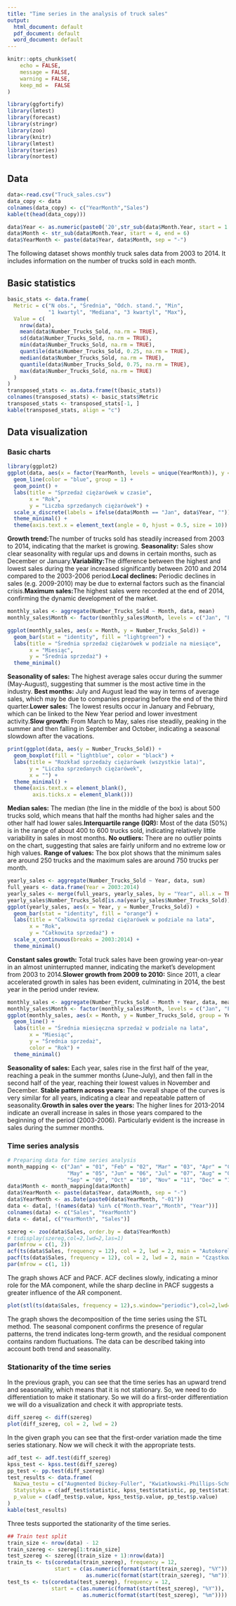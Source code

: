 ```yaml
---
title: "Time series in the analysis of truck sales"
output:
  html_document: default
  pdf_document: default
  word_document: default
---
```


```r

knitr::opts_chunk$set(
	echo = FALSE,
	message = FALSE,
	warning = FALSE,
	keep_md =  FALSE
)
```

```r
library(ggfortify)
library(lmtest)
library(forecast)
library(stringr)
library(zoo)
library(knitr)
library(lmtest)
library(tseries)
library(nortest)
```

## Data

```r
data<-read.csv("Truck_sales.csv")
data_copy <- data
colnames(data_copy) <- c("YearMonth","Sales") 
kable(t(head(data_copy)))
```

```r
data$Year <- as.numeric(paste0('20',str_sub(data$Month.Year, start = 1 , end =2)))  
data$Month <- str_sub(data$Month.Year, start = 4, end = 6)
data$YearMonth <- paste(data$Year, data$Month, sep = "-")
```

The following dataset shows monthly truck sales data from 2003 to 2014. It includes information on the number of trucks sold in each month.

## Basic statistics

```r
basic_stats <- data.frame(
  Metric = c("N obs.", "Średnia", "Odch. stand.", "Min", 
             "1 kwartyl", "Mediana", "3 kwartyl", "Max"),
  Value = c(
    nrow(data),                       
    mean(data$Number_Trucks_Sold, na.rm = TRUE),  
    sd(data$Number_Trucks_Sold, na.rm = TRUE),    
    min(data$Number_Trucks_Sold, na.rm = TRUE), 
    quantile(data$Number_Trucks_Sold, 0.25, na.rm = TRUE),
    median(data$Number_Trucks_Sold, na.rm = TRUE),          
    quantile(data$Number_Trucks_Sold, 0.75, na.rm = TRUE),  
    max(data$Number_Trucks_Sold, na.rm = TRUE)              
  )
)
transposed_stats <- as.data.frame(t(basic_stats))
colnames(transposed_stats) <- basic_stats$Metric
transposed_stats <- transposed_stats[-1, ]  
kable(transposed_stats, align = "c")
```

## Data visualization

### Basic charts

```r
library(ggplot2)
ggplot(data, aes(x = factor(YearMonth, levels = unique(YearMonth)), y = Number_Trucks_Sold)) +
  geom_line(color = "blue", group = 1) +  
  geom_point() + 
  labs(title = "Sprzedaż ciężarówek w czasie",
       x = "Rok",
       y = "Liczba sprzedanych ciężarówek") +
  scale_x_discrete(labels = ifelse(data$Month == "Jan", data$Year, "")) +  
  theme_minimal() +
  theme(axis.text.x = element_text(angle = 0, hjust = 0.5, size = 10))  
```

**Growth trend:**The number of trucks sold has steadily increased from 2003 to 2014, indicating that the market is growing.
**Seasonality:** Sales show clear seasonality with regular ups and downs in certain months, such as December or January.**Variability:**The difference between the highest and lowest sales during the year increased significantly between 2010 and 2014 compared to the 2003-2006 period.**Local declines:** Periodic declines in sales (e.g. 2009-2010) may be due to external factors such as the financial crisis.**Maximum sales:**The highest sales were recorded at the end of 2014, confirming the dynamic development of the market.

```r
monthly_sales <- aggregate(Number_Trucks_Sold ~ Month, data, mean)
monthly_sales$Month <- factor(monthly_sales$Month, levels = c("Jan", "Feb", "Mar", "Apr", "May", "Jun", "Jul", "Aug", "Sep", "Oct", "Nov", "Dec"))

ggplot(monthly_sales, aes(x = Month, y = Number_Trucks_Sold)) +
  geom_bar(stat = "identity", fill = "lightgreen") +
  labs(title = "Średnia sprzedaż ciężarówek w podziale na miesiące",
       x = "Miesiąc",
       y = "Średnia sprzedaż") +
  theme_minimal()
```

**Seasonality of sales:** The highest average sales occur during the summer (May-August), suggesting that summer is the 
most active time in the industry. **Best months:** July and August lead the way in terms of average sales, which may be 
due to companies preparing before the end of the third quarter.**Lower sales:** The lowest results occur in January and 
February, which can be linked to the New Year period and lower investment activity.**Slow growth:** From March to May, 
sales rise steadily, peaking in the summer and then falling in September and October, indicating a seasonal slowdown 
after the vacations.

```r
print(ggplot(data, aes(y = Number_Trucks_Sold)) +
  geom_boxplot(fill = "lightblue", color = "black") + 
  labs(title = "Rozkład sprzedaży ciężarówek (wszystkie lata)",
       y = "Liczba sprzedanych ciężarówek",
       x = "") +
  theme_minimal() +
  theme(axis.text.x = element_blank(),  
        axis.ticks.x = element_blank()))
```

**Median sales:** The median (the line in the middle of the box) is about 500 trucks sold, which means that half the months had higher sales and the other half had lower sales.**Interquartile range (IQR):** Most of the data (50%) is in the range of about 400 to 600 trucks sold, indicating relatively little variability in sales in most months.
**No outliers:** There are no outlier points on the chart, suggesting that sales are fairly uniform and no extreme low or high values. **Range of values:** The box plot shows that the minimum sales are around 250 trucks and the maximum sales are around 750 trucks per month.

```r
yearly_sales <- aggregate(Number_Trucks_Sold ~ Year, data, sum)
full_years <- data.frame(Year = 2003:2014)
yearly_sales <- merge(full_years, yearly_sales, by = "Year", all.x = TRUE)
yearly_sales$Number_Trucks_Sold[is.na(yearly_sales$Number_Trucks_Sold)] <- 0
ggplot(yearly_sales, aes(x = Year, y = Number_Trucks_Sold)) +
  geom_bar(stat = "identity", fill = "orange") +
  labs(title = "Całkowita sprzedaż ciężarówek w podziale na lata",
       x = "Rok",
       y = "Całkowita sprzedaż") +
  scale_x_continuous(breaks = 2003:2014) +
  theme_minimal()
```

**Constant sales growth:** Total truck sales have been growing year-on-year in an almost uninterrupted manner, 
indicating the market's development from 2003 to 2014.**Slower growth from 2009 to 2010:** Since 2011, a clear 
accelerated growth in sales has been evident, culminating in 2014, the best year in the period under review.

```r
monthly_sales <- aggregate(Number_Trucks_Sold ~ Month + Year, data, mean)
monthly_sales$Month <- factor(monthly_sales$Month, levels = c("Jan", "Feb", "Mar", "Apr", "May", "Jun", "Jul", "Aug", "Sep", "Oct", "Nov", "Dec"))
ggplot(monthly_sales, aes(x = Month, y = Number_Trucks_Sold, group = Year, color = factor(Year))) +
  geom_line() +
  labs(title = "Średnia miesięczna sprzedaż w podziale na lata",
       x = "Miesiąc",
       y = "Średnia sprzedaż",
       color = "Rok") +
  theme_minimal()
```

**Seasonality of sales:** Each year, sales rise in the first half of the year, reaching a peak in the summer months (June-July), and then fall in the second half of the year, reaching their lowest values in November and December.
**Stable pattern across years:** The overall shape of the curves is very similar for all years, indicating a clear and repeatable pattern of seasonality.**Growth in sales over the years:** The higher lines for 2013-2014 indicate an overall increase in sales in those years compared to the beginning of the period (2003-2006). Particularly evident is the increase in sales during the summer months.

### Time series analysis

```r
# Preparing data for time series analysis
month_mapping <- c("Jan" = "01", "Feb" = "02", "Mar" = "03", "Apr" = "04",
                   "May" = "05", "Jun" = "06", "Jul" = "07", "Aug" = "08",
                   "Sep" = "09", "Oct" = "10", "Nov" = "11", "Dec" = "12")
data$Month <- month_mapping[data$Month]
data$YearMonth <- paste(data$Year, data$Month, sep = "-")
data$YearMonth <- as.Date(paste0(data$YearMonth, "-01"))
data <- data[, !(names(data) %in% c("Month.Year","Month", "Year"))]
colnames(data) <- c("Sales", "YearMonth")
data <- data[, c("YearMonth", "Sales")]
```

```r
szereg <- zoo(data$Sales, order.by = data$YearMonth)
# tsdisplay(szereg,col=2,lwd=2,las=1)
par(mfrow = c(1, 2))
acf(ts(data$Sales, frequency = 12), col = 2, lwd = 2, main = "Autokorelacja (ACF)")
pacf(ts(data$Sales, frequency = 12), col = 2, lwd = 2, main = "Cząstkowa Autokorelacja (PACF)")
par(mfrow = c(1, 1))
```

The graph shows ACF and PACF. ACF declines slowly, indicating a minor role for the MA component, while the sharp decline in PACF suggests a greater influence of the AR component.

```r
plot(stl(ts(data$Sales, frequency = 12),s.window="periodic"),col=2,lwd=2)
```

The graph shows the decomposition of the time series using the STL method. The seasonal component confirms the presence of regular patterns, the trend indicates long-term growth, and the residual component contains random fluctuations. The data can be described taking into account both trend and seasonality.

### Stationarity of the time series

In the previous graph, you can see that the time series has an upward trend and seasonality, which means that it is not stationary. So, we need to do differentiation to make it stationary. So we will do a first-order differentiation we will do a visualization and check it with appropriate tests.

```r
diff_szereg <- diff(szereg)
plot(diff_szereg, col = 2, lwd = 2)
```

In the given graph you can see that the first-order variation made the time series stationary. Now we will check it with the appropriate tests.

```r
adf_test <- adf.test(diff_szereg)
kpss_test <- kpss.test(diff_szereg)
pp_test <- pp.test(diff_szereg)
test_results <- data.frame(
  Nazwa_testu = c("Augmented Dickey-Fuller", "Kwiatkowski-Phillips-Schmidt-Shin", "Phillips-Perron"),
  Statystyka = c(adf_test$statistic, kpss_test$statistic, pp_test$statistic),
  p_value = c(adf_test$p.value, kpss_test$p.value, pp_test$p.value)
)
kable(test_results)
```

Three tests supported the stationarity of the time series.

```r
## Train test split
train_size <- nrow(data) - 12
train_szereg <- szereg[1:train_size]
test_szereg <- szereg[(train_size + 1):nrow(data)]
train_ts <- ts(coredata(train_szereg), frequency = 12, 
               start = c(as.numeric(format(start(train_szereg), "%Y")), 
                         as.numeric(format(start(train_szereg), "%m"))))
test_ts <- ts(coredata(test_szereg), frequency = 12,
              start = c(as.numeric(format(start(test_szereg), "%Y")), 
                        as.numeric(format(start(test_szereg), "%m"))))
```




